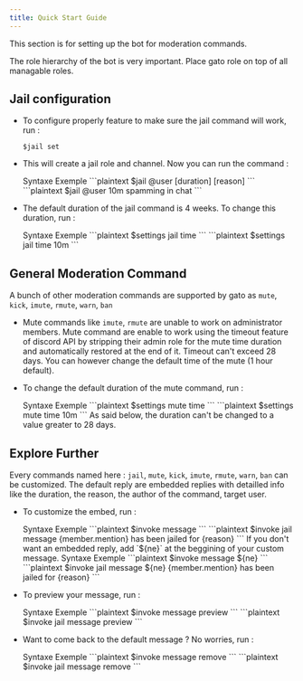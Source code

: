 ```yaml
---
title: Quick Start Guide
---
```


This section is for setting up the bot for moderation commands.

<Note type="warning">
  The role hierarchy of the bot is very important. Place gato role on top of all managable roles.
</Note>

## Jail configuration

- To configure properly feature to make sure the jail command will work, run :

  ```plaintext
  $jail set
  ```

- This will create a jail role and channel. Now you can run the command : 

  <Tabs defaultValue="syntax" className="pt-3 pb-0.7">
    <TabsList>
      <TabsTrigger value="syntax">Syntaxe</TabsTrigger>
      <TabsTrigger value="example">Exemple</TabsTrigger>
    </TabsList>
    <TabsContent value="syntax">
      ```plaintext
      $jail @user [duration] [reason]
      ```
    </TabsContent>
    <TabsContent value="example">
      ```plaintext
      $jail @user 10m spamming in chat
      ```
    </TabsContent>
  </Tabs>

- The default duration of the jail command is 4 weeks. To change this duration, run : 

  <Tabs defaultValue="syntax" className="pt-3 pb-0.7">
    <TabsList>
      <TabsTrigger value="syntax">Syntaxe</TabsTrigger>
      <TabsTrigger value="example">Exemple</TabsTrigger>
    </TabsList>
    <TabsContent value="syntax">
      ```plaintext
      $settings jail time <duration>
      ```
    </TabsContent>
    <TabsContent value="example">
      ```plaintext
      $settings jail time 10m
      ```
    </TabsContent>
  </Tabs>


## General Moderation Command

A bunch of other moderation commands are supported by gato as `mute`, `kick`, `imute`, `rmute`, `warn`, `ban`

-   Mute commands like `imute`, `rmute` are unable to work on administrator members. Mute command are enable to work using the 
    timeout feature of discord API by stripping their admin role for the mute time duration and automatically restored at the end of it.
    Timeout can't exceed 28 days. You can however change the default time of the mute (1 hour default).

- To change the default duration of the mute command, run : 

    <Tabs defaultValue="syntax" className="pt-3 pb-0.7">
    <TabsList>
      <TabsTrigger value="syntax">Syntaxe</TabsTrigger>
      <TabsTrigger value="example">Exemple</TabsTrigger>
    </TabsList>
    <TabsContent value="syntax">
      ```plaintext
      $settings mute time <duration>
      ```
    </TabsContent>
    <TabsContent value="example">
      ```plaintext
      $settings mute time 10m
      ```
    </TabsContent>
    </Tabs>

    <Note type="warning">
      As said below, the duration can't be changed to a value greater to 28 days. 
    </Note>

## Explore Further

Every commands named here : `jail`, `mute`, `kick`, `imute`, `rmute`, `warn`, `ban` can be customized. The default reply are embedded replies with detailled 
info like the duration, the reason, the author of the command, target user. 

- To customize the embed, run : 

  <Tabs defaultValue="syntax" className="pt-3 pb-0.7">
    <TabsList>
      <TabsTrigger value="syntax">Syntaxe</TabsTrigger>
      <TabsTrigger value="example">Exemple</TabsTrigger>
    </TabsList>
    <TabsContent value="syntax">
      ```plaintext
      $invoke <target_command> message <custom_message>
      ```
    </TabsContent>
    <TabsContent value="example">
      ```plaintext
      $invoke jail message {member.mention} has been jailed for {reason}
      ```
    </TabsContent>
  </Tabs>

  <Note type="warning">
    If you don't want an embedded reply, add `${ne}` at the beggining of your custom message. 
  </Note>

  <Tabs defaultValue="syntax" className="pt-3 pb-0.7">
    <TabsList>
      <TabsTrigger value="syntax">Syntaxe</TabsTrigger>
      <TabsTrigger value="example">Exemple</TabsTrigger>
    </TabsList>
    <TabsContent value="syntax">
      ```plaintext
      $invoke <target_command> message ${ne} <custom_message>
      ```
    </TabsContent>
    <TabsContent value="example">
      ```plaintext
      $invoke jail message ${ne} {member.mention} has been jailed for {reason}
      ```
    </TabsContent>
  </Tabs>

- To preview your message, run : 

  <Tabs defaultValue="syntax" className="pt-3 pb-0.7">
    <TabsList>
      <TabsTrigger value="syntax">Syntaxe</TabsTrigger>
      <TabsTrigger value="example">Exemple</TabsTrigger>
    </TabsList>
    <TabsContent value="syntax">
      ```plaintext
      $invoke <target_command> message preview
      ```
    </TabsContent>
    <TabsContent value="example">
      ```plaintext
      $invoke jail message preview
      ```
    </TabsContent>
  </Tabs>

- Want to come back to the default message ? No worries, run : 

  <Tabs defaultValue="syntax" className="pt-3 pb-0.7">
    <TabsList>
      <TabsTrigger value="syntax">Syntaxe</TabsTrigger>
      <TabsTrigger value="example">Exemple</TabsTrigger>
    </TabsList>
    <TabsContent value="syntax">
      ```plaintext
      $invoke <target_command> message remove
      ```
    </TabsContent>
    <TabsContent value="example">
      ```plaintext
      $invoke jail message remove
      ```
    </TabsContent>
  </Tabs>
  


